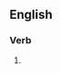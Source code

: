 ==English==

===Verb===
{{head|en|present participle}}

# {{present participle of|reimmerse|lang=en|nocat=1}}